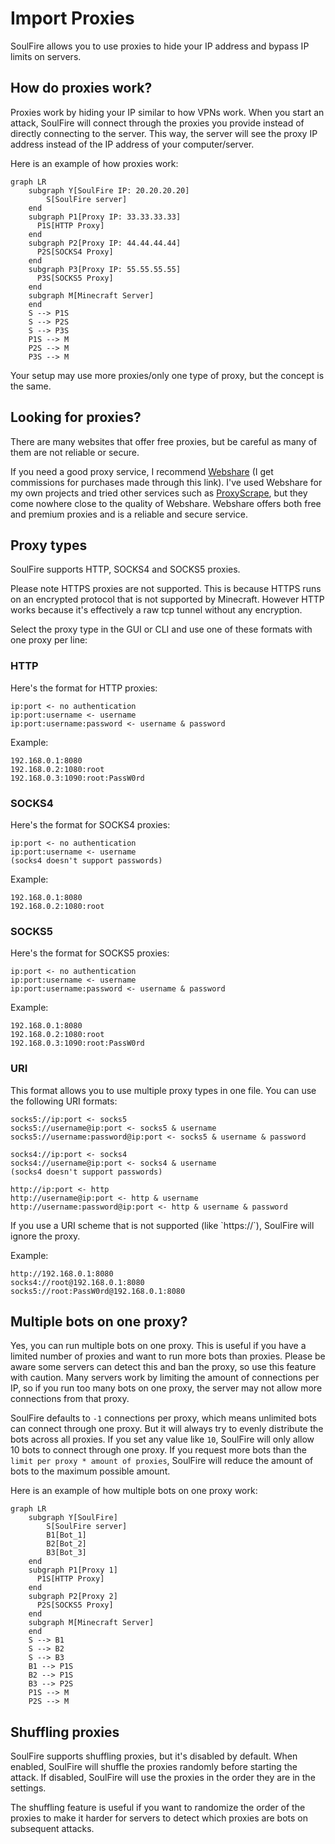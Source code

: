 
# Import Proxies

SoulFire allows you to use proxies to hide your IP address and bypass IP limits on servers.

## How do proxies work?

Proxies work by hiding your IP similar to how VPNs work.
When you start an attack, SoulFire will connect through the proxies you provide instead of directly connecting to the server.
This way, the server will see the proxy IP address instead of the IP address of your computer/server.

Here is an example of how proxies work:

```mermaid
graph LR
    subgraph Y[SoulFire IP: 20.20.20.20]
        S[SoulFire server]
    end
    subgraph P1[Proxy IP: 33.33.33.33]
      P1S[HTTP Proxy]
    end
    subgraph P2[Proxy IP: 44.44.44.44]
      P2S[SOCKS4 Proxy]
    end
    subgraph P3[Proxy IP: 55.55.55.55]
      P3S[SOCKS5 Proxy]
    end
    subgraph M[Minecraft Server]
    end
    S --> P1S
    S --> P2S
    S --> P3S
    P1S --> M
    P2S --> M
    P3S --> M
```

Your setup may use more proxies/only one type of proxy, but the concept is the same.

## Looking for proxies?

There are many websites that offer free proxies, but be careful as many of them are not reliable or secure.

If you need a good proxy service, I recommend [Webshare](https://www.webshare.io/?referral_code=36gneippfiwt)
(I get commissions for purchases made through this link).
I've used Webshare for my own projects and tried other services such as [ProxyScrape](https://proxyscrape.com/),
but they come nowhere close to the quality of Webshare.
Webshare offers both free and premium proxies and is a reliable and secure service.

## Proxy types

SoulFire supports HTTP, SOCKS4 and SOCKS5 proxies.

<Callout type="warning" emoji="⚠️">
  Please note HTTPS proxies are not supported.
  This is because HTTPS runs on an encrypted protocol that is not supported by Minecraft.
  However HTTP works because it's effectively a raw tcp tunnel without any encryption.
</Callout>

Select the proxy type in the GUI or CLI and use one of these formats with one proxy per line:

### HTTP

Here's the format for HTTP proxies:

```text
ip:port <- no authentication
ip:port:username <- username
ip:port:username:password <- username & password
```

Example:

```text
192.168.0.1:8080
192.168.0.2:1080:root
192.168.0.3:1090:root:PassW0rd
```

### SOCKS4

Here's the format for SOCKS4 proxies:

```text
ip:port <- no authentication
ip:port:username <- username
(socks4 doesn't support passwords)
```

Example:

```text
192.168.0.1:8080
192.168.0.2:1080:root
```

### SOCKS5

Here's the format for SOCKS5 proxies:

```text
ip:port <- no authentication
ip:port:username <- username
ip:port:username:password <- username & password
```

Example:

```text
192.168.0.1:8080
192.168.0.2:1080:root
192.168.0.3:1090:root:PassW0rd
```

### URI

This format allows you to use multiple proxy types in one file.
You can use the following URI formats:

```text
socks5://ip:port <- socks5
socks5://username@ip:port <- socks5 & username
socks5://username:password@ip:port <- socks5 & username & password

socks4://ip:port <- socks4
socks4://username@ip:port <- socks4 & username
(socks4 doesn't support passwords)

http://ip:port <- http
http://username@ip:port <- http & username
http://username:password@ip:port <- http & username & password
```

<Callout type="info" emoji="ℹ️">
  If you use a URI scheme that is not supported (like `https://`), SoulFire will ignore the proxy.
</Callout>

Example:

```text
http://192.168.0.1:8080
socks4://root@192.168.0.1:8080
socks5://root:PassW0rd@192.168.0.1:8080
```

## Multiple bots on one proxy?

Yes, you can run multiple bots on one proxy.
This is useful if you have a limited number of proxies and want to run more bots than proxies.
Please be aware some servers can detect this and ban the proxy, so use this feature with caution.
Many servers work by limiting the amount of connections per IP, so if you run too many bots on one proxy, the server may not allow more connections from that proxy.

SoulFire defaults to `-1` connections per proxy, which means unlimited bots can connect through one proxy.
But it will always try to evenly distribute the bots across all proxies.
If you set any value like `10`, SoulFire will only allow 10 bots to connect through one proxy.
If you request more bots than the `limit per proxy * amount of proxies`, SoulFire will reduce the amount of bots to the maximum possible amount.

Here is an example of how multiple bots on one proxy work:

```mermaid
graph LR
    subgraph Y[SoulFire]
        S[SoulFire server]
        B1[Bot_1]
        B2[Bot_2]
        B3[Bot_3]
    end
    subgraph P1[Proxy 1]
      P1S[HTTP Proxy]
    end
    subgraph P2[Proxy 2]
      P2S[SOCKS5 Proxy]
    end
    subgraph M[Minecraft Server]
    end
    S --> B1
    S --> B2
    S --> B3
    B1 --> P1S
    B2 --> P1S
    B3 --> P2S
    P1S --> M
    P2S --> M
```

## Shuffling proxies

SoulFire supports shuffling proxies, but it's disabled by default.
When enabled, SoulFire will shuffle the proxies randomly before starting the attack.
If disabled, SoulFire will use the proxies in the order they are in the settings.

The shuffling feature is useful if you want to randomize the order of the proxies to make it harder for servers to detect which proxies are bots on subsequent attacks.
